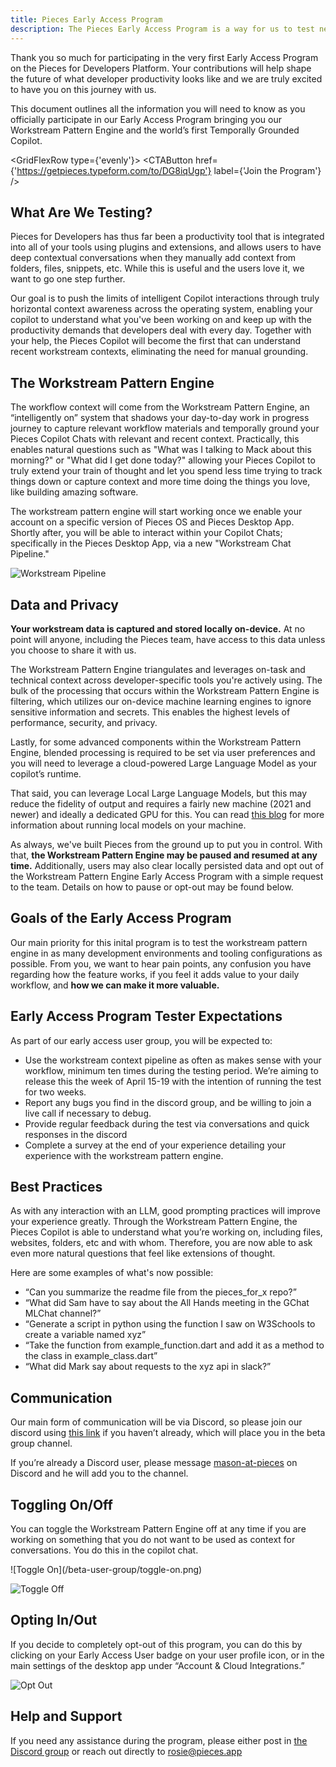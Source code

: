 ```yaml
---
title: Pieces Early Access Program
description: The Pieces Early Access Program is a way for us to test new features with our users before they are released to the public.
---
```



Thank you so much for participating in the very first Early Access Program on the Pieces for Developers Platform. Your contributions will help shape the future of what developer productivity looks like and we are truly excited to have you on this journey with us.

This document outlines all the information you will need to know as you officially participate in our Early Access Program bringing you our Workstream Pattern Engine and the world’s first Temporally Grounded Copilot.

<GridFlexRow type={'evenly'}>
  <CTAButton
    href={'https://getpieces.typeform.com/to/DG8iqUgp'}
    label={'Join the Program'}
  />
</GridFlexRow>

[//]: # (:::info)

[//]: # ()
[//]: # (We will keep this page updated as much as possible but the active communication will be taking place on Discord, so if you have not joined there please [do so now]&#40;https://discord.gg/qPd2748b7s&#41;.)

[//]: # ()
[//]: # (If you’re already a Discord user, please message [mason-at-pieces]&#40;https://discord.com/users/112015890194706432&#41; on Discord and he will add you to the channel.)

[//]: # ()
[//]: # (:::)

## What Are We Testing?
Pieces for Developers has thus far been a productivity tool that is integrated into all of your tools using plugins and extensions, and allows users to have deep contextual conversations when they manually add context from folders, files, snippets, etc. While this is useful and the users love it, we want to go one step further.

Our goal is to push the limits of intelligent Copilot interactions through truly horizontal context awareness across the operating system, enabling your copilot to understand what you've been working on and keep up with the productivity demands that developers deal with every day. Together with your help, the Pieces Copilot will become the first that can understand recent workstream contexts, eliminating the need for manual grounding.

## The Workstream Pattern Engine
The workflow context will come from the Workstream Pattern Engine, an “intelligently on” system that shadows your day-to-day work in progress journey to capture relevant workflow materials and temporally ground your Pieces Copilot Chats with relevant and recent context. Practically, this enables natural questions such as "What was I talking to Mack about this morning?" or "What did I get done today?" allowing your Pieces Copilot to truly extend your train of thought and let you spend less time trying to track things down or capture context and more time doing the things you love, like building amazing software.

The workstream pattern engine will start working once we enable your account on a specific version of Pieces OS and Pieces Desktop App. Shortly after, you will be able to interact within your Copilot Chats; specifically in the Pieces Desktop App, via a new "Workstream Chat Pipeline."

![Workstream Pipeline](/beta-user-group/workstream-pipeline.png)

## Data and Privacy
**Your workstream data is captured and stored locally on-device.** At no point will anyone, including the Pieces team, have access to this data unless you choose to share it with us.

The Workstream Pattern Engine triangulates and leverages on-task and technical context across developer-specific tools you're actively using. The bulk of the processing that occurs within the Workstream Pattern Engine is filtering, which utilizes our on-device machine learning engines to ignore sensitive information and secrets. This enables the highest levels of performance, security, and privacy.

Lastly, for some advanced components within the Workstream Pattern Engine, blended processing is required to be set via user preferences and you will need to leverage a cloud-powered Large Language Model as your copilot’s runtime.

That said, you can leverage Local Large Language Models, but this may reduce the fidelity of output and requires a fairly new machine (2021 and newer) and ideally a dedicated GPU for this. You can read [this blog](https://code.pieces.app/blog/how-to-run-an-llm-locally-with-pieces) for more information about running local models on your machine.

As always, we've built Pieces from the ground up to put you in control. With that, **the Workstream Pattern Engine may be paused and resumed at any time.** Additionally, users may also clear locally persisted data and opt out of the Workstream Pattern Engine Early Access Program with a simple request to the team. Details on how to pause or opt-out may be found below.

## Goals of the Early Access Program
Our main priority for this inital program is to test the workstream pattern engine in as many development environments and tooling configurations as possible. From you, we want to hear pain points, any confusion you have regarding how the feature works, if you feel it adds value to your daily workflow, and **how we can make it more valuable.**

## Early Access Program Tester Expectations
As part of our early access user group, you will be expected to:
- Use the workstream context pipeline as often as makes sense with your workflow, minimum ten times during the testing period. We’re aiming to release this the week of April 15-19 with the intention of running the test for two weeks.
- Report any bugs you find in the discord group, and be willing to join a live call if necessary to debug.
- Provide regular feedback during the test via conversations and quick responses in the discord
- Complete a survey at the end of your experience detailing your experience with the workstream pattern engine.

## Best Practices
As with any interaction with an LLM, good prompting practices will improve your experience greatly. Through the Workstream Pattern Engine, the Pieces Copilot is able to understand what you’re working on, including files, websites, folders, etc and with whom. Therefore, you are now able to ask even more natural questions that feel like extensions of thought.

Here are some examples of what's now possible:
- “Can you summarize the readme file from the pieces_for_x repo?”
- “What did Sam have to say about the All Hands meeting in the GChat MLChat channel?”
- “Generate a script in python using the function I saw on W3Schools to create a variable named xyz”
- “Take the function from example_function.dart and add it as a method to the class in example_class.dart”
- “What did Mark say about requests to the xyz api in slack?”

## Communication
Our main form of communication will be via Discord, so please join our discord using [this link](https://discord.gg/qPd2748b7s) if you haven’t already, which will place you in the beta group channel.

If you’re already a Discord user, please message [mason-at-pieces](https://discord.com/users/112015890194706432) on Discord and he will add you to the channel.

## Toggling On/Off
You can toggle the Workstream Pattern Engine off at any time if you are working on something that you do not want to be used as context for conversations. You do this in the copilot chat.

<Image2x1>
  ![Toggle On](/beta-user-group/toggle-on.png)

  ![Toggle Off](/beta-user-group/toggle-off.png)
</Image2x1>

## Opting In/Out
If you decide to completely opt-out of this program, you can do this by clicking on your Early Access User badge on your user profile icon, or in the main settings of the desktop app under “Account & Cloud Integrations.”

![Opt Out](/beta-user-group/beta-comms-and-opt-out.png)

## Help and Support
If you need any assistance during the program, please either post in [the Discord group](https://discord.gg/qPd2748b7s) or reach out directly to rosie@pieces.app
